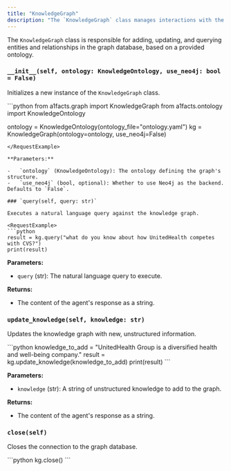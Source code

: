 ```yaml
---
title: "KnowledgeGraph"
description: "The `KnowledgeGraph` class manages interactions with the graph database."
---
```


The `KnowledgeGraph` class is responsible for adding, updating, and querying entities and relationships in the graph database, based on a provided ontology.

### `__init__(self, ontology: KnowledgeOntology, use_neo4j: bool = False)`

Initializes a new instance of the `KnowledgeGraph` class.

<RequestExample>
```python
from a1facts.graph import KnowledgeGraph
from a1facts.ontology import KnowledgeOntology

ontology = KnowledgeOntology(ontology_file="ontology.yaml")
kg = KnowledgeGraph(ontology=ontology, use_neo4j=False)
```
</RequestExample>

**Parameters:**

-   `ontology` (KnowledgeOntology): The ontology defining the graph's structure.
-   `use_neo4j` (bool, optional): Whether to use Neo4j as the backend. Defaults to `False`.

### `query(self, query: str)`

Executes a natural language query against the knowledge graph.

<RequestExample>
```python
result = kg.query("what do you know about how UnitedHealth competes with CVS?")
print(result)
```
</RequestExample>

**Parameters:**

-   `query` (str): The natural language query to execute.

**Returns:**

-   The content of the agent's response as a string.

### `update_knowledge(self, knowledge: str)`

Updates the knowledge graph with new, unstructured information.

<RequestExample>
```python
knowledge_to_add = "UnitedHealth Group is a diversified health and well-being company."
result = kg.update_knowledge(knowledge_to_add)
print(result)
```
</RequestExample>

**Parameters:**

-   `knowledge` (str): A string of unstructured knowledge to add to the graph.

**Returns:**

-   The content of the agent's response as a string.

### `close(self)`

Closes the connection to the graph database.

<RequestExample>
```python
kg.close()
```
</RequestExample>
